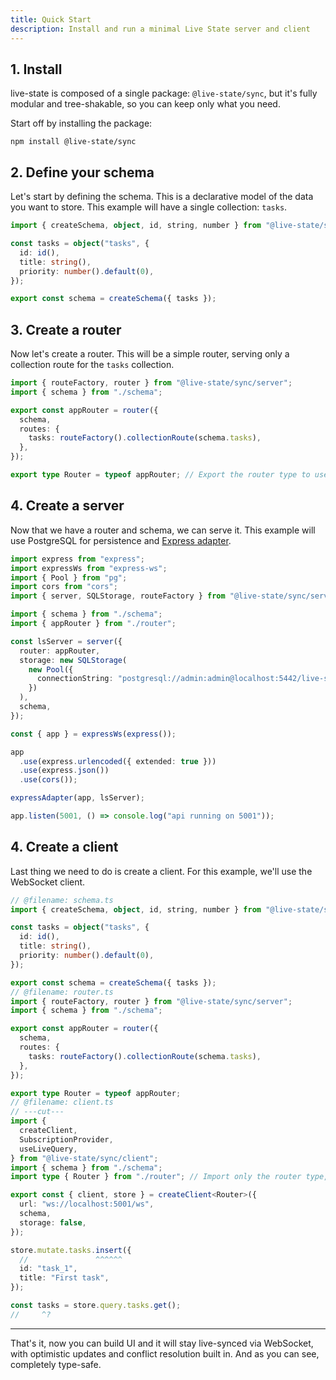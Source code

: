 ```yaml
---
title: Quick Start
description: Install and run a minimal Live State server and client
---
```


## 1. Install

live-state is composed of a single package: `@live-state/sync`, but it's fully modular and tree-shakable, so you can keep only what you need.

Start off by installing the package:

```npm
npm install @live-state/sync
```

## 2. Define your schema

Let's start by defining the schema. This is a declarative model of the data you want to store. This example will have a single collection: `tasks`.

```ts title="schema.ts"
import { createSchema, object, id, string, number } from "@live-state/sync";

const tasks = object("tasks", {
  id: id(),
  title: string(),
  priority: number().default(0),
});

export const schema = createSchema({ tasks });
```

## 3. Create a router

Now let's create a router. This will be a simple router, serving only a collection route for the `tasks` collection.

```ts title="router.ts"
import { routeFactory, router } from "@live-state/sync/server";
import { schema } from "./schema";

export const appRouter = router({
  schema,
  routes: {
    tasks: routeFactory().collectionRoute(schema.tasks),
  },
});

export type Router = typeof appRouter; // Export the router type to use later in the client
```

## 4. Create a server

Now that we have a router and schema, we can serve it. This example will use PostgreSQL for persistence and [Express adapter](/docs/server#express).

```ts title="server.ts"
import express from "express";
import expressWs from "express-ws";
import { Pool } from "pg";
import cors from "cors";
import { server, SQLStorage, routeFactory } from "@live-state/sync/server";

import { schema } from "./schema";
import { appRouter } from "./router";

const lsServer = server({
  router: appRouter,
  storage: new SQLStorage(
    new Pool({
      connectionString: "postgresql://admin:admin@localhost:5442/live-state",
    })
  ),
  schema,
});

const { app } = expressWs(express());

app
  .use(express.urlencoded({ extended: true }))
  .use(express.json())
  .use(cors());

expressAdapter(app, lsServer);

app.listen(5001, () => console.log("api running on 5001"));
```

## 4. Create a client

Last thing we need to do is create a client. For this example, we'll use the WebSocket client.

```ts twoslash title="client.ts"
// @filename: schema.ts
import { createSchema, object, id, string, number } from "@live-state/sync";

const tasks = object("tasks", {
  id: id(),
  title: string(),
  priority: number().default(0),
});

export const schema = createSchema({ tasks });
// @filename: router.ts
import { routeFactory, router } from "@live-state/sync/server";
import { schema } from "./schema";

export const appRouter = router({
  schema,
  routes: {
    tasks: routeFactory().collectionRoute(schema.tasks),
  },
});

export type Router = typeof appRouter;
// @filename: client.ts
// ---cut---
import {
  createClient,
  SubscriptionProvider,
  useLiveQuery,
} from "@live-state/sync/client";
import { schema } from "./schema";
import type { Router } from "./router"; // Import only the router type, otherwise you will get build errors

export const { client, store } = createClient<Router>({
  url: "ws://localhost:5001/ws",
  schema,
  storage: false,
});

store.mutate.tasks.insert({
  //               ^^^^^^
  id: "task_1",
  title: "First task",
});

const tasks = store.query.tasks.get();
//     ^?
```

---

That's it, now you can build UI and it will stay live-synced via WebSocket, with optimistic updates and conflict resolution built in. And as you can see, completely type-safe.
